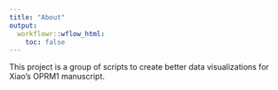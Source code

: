```yaml
---
title: "About"
output:
  workflowr::wflow_html:
    toc: false
---
```


This project is a group of scripts to create better data visualizations for Xiao's OPRM1 manuscript.